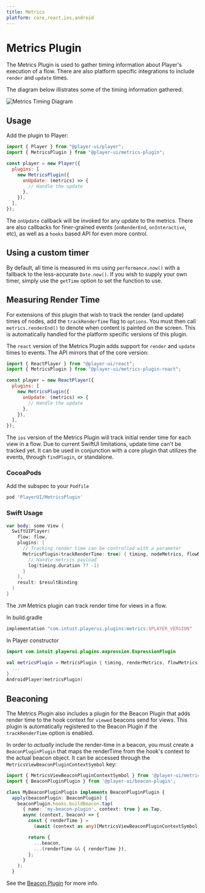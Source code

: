 ```yaml
---
title: Metrics
platform: core,react,ios,android
---
```



# Metrics Plugin

The Metrics Plugin is used to gather timing information about Player's execution of a flow. There are also platform specific integrations to include `render` and `update` times.

The diagram below illistrates some of the timing information gathered:

![Metrics Timing Diagram](/metrics-timing.png?darkModeInvert)

## Usage

<PlatformTabs>
  <Fragment slot='core'>

Add the plugin to Player:

```js
import { Player } from "@player-ui/player";
import { MetricsPlugin } from "@player-ui/metrics-plugin";

const player = new Player({
  plugins: [
    new MetricsPlugin({
      onUpdate: (metrics) => {
        // Handle the update
      },
    }),
  ],
});
```

The `onUpdate` callback will be invoked for any update to the metrics. There are also callbacks for finer-grained events (`onRenderEnd`, `onInteractive`, etc), as well as a `hooks` based API for even more control.

## Using a custom timer

By default, all time is measured in ms using `performance.now()` with a fallback to the less-accurate `Date.now()`.
If you wish to supply your own timer, simply use the `getTime` option to set the function to use.

## Measuring Render Time

For extensions of this plugin that wish to track the render (and update) times of nodes, add the `trackRenderTime` flag to `options`. You must then call `metrics.renderEnd()` to denote when content is painted on the screen. This is automatically handled for the platform specific versions of this plugin.

  </Fragment>
  <Fragment slot='react'>

The `react` version of the Metrics Plugin adds support for `render` and `update` times to events. The API mirrors that of the core version:

```js
import { ReactPlayer } from "@player-ui/react";
import { MetricsPlugin } from "@player-ui/metrics-plugin-react";

const player = new ReactPlayer({
  plugins: [
    new MetricsPlugin({
      onUpdate: (metrics) => {
        // Handle the update
      },
    }),
  ],
});
```

  </Fragment>
  <Fragment slot='ios'>

The `ios` version of the Metrics Plugin will track initial render time for each view in a flow. Due to current SwiftUI limitations, update time can't be tracked yet. It can be used in conjunction with a core plugin that utilizes the events, through `findPlugin`, or standalone.

### CocoaPods

Add the subspec to your `Podfile`

```ruby
pod 'PlayerUI/MetricsPlugin'
```

### Swift Usage

```swift
var body: some View {
  SwiftUIPlayer(
    flow: flow,
    plugins: [
      // Tracking render time can be controlled with a parameter
      MetricsPlugin(trackRenderTime: true) { timing, nodeMetrics, flowMetrics in
        // Handle metrics payload
        log(timing.duration ?? -1)
      }
    ],
    result: $resultBinding
  )
}
```

  </Fragment>
  <Fragment slot='android'>

The `JVM` Metrics plugin can track render time for views in a flow.

In build.gradle

```kotlin
implementation "com.intuit.playerui.plugins:metrics:$PLAYER_VERSION"
```

In Player constructor

```kotlin
import com.intuit.playerui.plugins.expression.ExpressionPlugin

val metricsPlugin = MetricsPlugin { timing, renderMetrics, flowMetrics ->
  ...
}
AndroidPlayer(metricsPlugin)
```

  </Fragment>
</PlatformTabs>

## Beaconing

<PlatformTabs>
  <Fragment slot='core'>

The Metrics Plugin also includes a plugin for the Beacon Plugin that adds render time to the hook context for `viewed` beacons send for views. This plugin is automatically registered to the Beacon Plugin if the `trackRenderTime` option is enabled.

In order to _actually_ include the render-time in a beacon, you must create a `BeaconPluginPlugin` that maps the renderTime from the hook's context to the actual beacon object. It can be accessed through the `MetricsViewBeaconPluginContextSymbol` key:

```ts
import { MetricsViewBeaconPluginContextSymbol } from '@player-ui/metrics-plugin';
import { BeaconPluginPlugin } from '@player-ui/beacon-plugin';

class MyBeaconPluginPlugin implements BeaconPluginPlugin {
  apply(beaconPlugin: BeaconPlugin) {
    beaconPlugin.hooks.buildBeacon.tap(
      { name: 'my-beacon-plugin', context: true } as Tap,
      async (context, beacon) => {
        const { renderTime } =
          (await (context as any)[MetricsViewBeaconPluginContextSymbol]) || {};

        return {
          ...beacon,
          ...(renderTime && { renderTime }),
        };
      }
    );
  }
```

See the [Beacon Plugin](./beacon) for more info.

  </Fragment>
</PlatformTabs>
